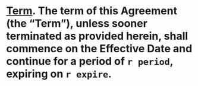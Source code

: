 # **[Term]{.underline}**. The term of this Agreement (the "Term"), unless sooner terminated as provided herein, shall commence on the Effective Date and continue for a period of `r period`, expiring on `r expire`. {#term}
